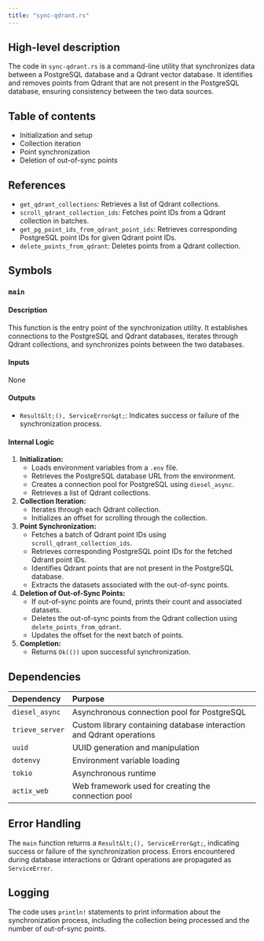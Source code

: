 ```yaml
---
title: "sync-qdrant.rs"
---
```


## High-level description
The code in `sync-qdrant.rs` is a command-line utility that synchronizes data between a PostgreSQL database and a Qdrant vector database. It identifies and removes points from Qdrant that are not present in the PostgreSQL database, ensuring consistency between the two data sources.

## Table of contents
- Initialization and setup
- Collection iteration
- Point synchronization
- Deletion of out-of-sync points

## References
- `get_qdrant_collections`: Retrieves a list of Qdrant collections.
- `scroll_qdrant_collection_ids`: Fetches point IDs from a Qdrant collection in batches.
- `get_pg_point_ids_from_qdrant_point_ids`: Retrieves corresponding PostgreSQL point IDs for given Qdrant point IDs.
- `delete_points_from_qdrant`: Deletes points from a Qdrant collection.

## Symbols
### `main`
#### Description
This function is the entry point of the synchronization utility. It establishes connections to the PostgreSQL and Qdrant databases, iterates through Qdrant collections, and synchronizes points between the two databases.

#### Inputs
None

#### Outputs
- `Result&lt;(), ServiceError&gt;`: Indicates success or failure of the synchronization process.

#### Internal Logic
1. **Initialization:**
    - Loads environment variables from a `.env` file.
    - Retrieves the PostgreSQL database URL from the environment.
    - Creates a connection pool for PostgreSQL using `diesel_async`.
    - Retrieves a list of Qdrant collections.
2. **Collection Iteration:**
    - Iterates through each Qdrant collection.
    - Initializes an offset for scrolling through the collection.
3. **Point Synchronization:**
    - Fetches a batch of Qdrant point IDs using `scroll_qdrant_collection_ids`.
    - Retrieves corresponding PostgreSQL point IDs for the fetched Qdrant point IDs.
    - Identifies Qdrant points that are not present in the PostgreSQL database.
    - Extracts the datasets associated with the out-of-sync points.
4. **Deletion of Out-of-Sync Points:**
    - If out-of-sync points are found, prints their count and associated datasets.
    - Deletes the out-of-sync points from the Qdrant collection using `delete_points_from_qdrant`.
    - Updates the offset for the next batch of points.
5. **Completion:**
    - Returns `Ok(())` upon successful synchronization.

## Dependencies
| Dependency | Purpose |
|:-----------|:--------|
| `diesel_async` | Asynchronous connection pool for PostgreSQL |
| `trieve_server` | Custom library containing database interaction and Qdrant operations |
| `uuid` | UUID generation and manipulation |
| `dotenvy` | Environment variable loading |
| `tokio` | Asynchronous runtime |
| `actix_web` | Web framework used for creating the connection pool |

## Error Handling
The `main` function returns a `Result&lt;(), ServiceError&gt;`, indicating success or failure of the synchronization process. Errors encountered during database interactions or Qdrant operations are propagated as `ServiceError`.

## Logging
The code uses `println!` statements to print information about the synchronization process, including the collection being processed and the number of out-of-sync points.
